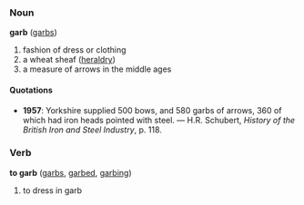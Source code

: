 ===Noun===
'''garb''' ([[garbs]])

#fashion of dress or clothing
#a wheat sheaf ([[heraldry]])
#a measure of arrows in the middle ages
====Quotations====
* '''1957''': Yorkshire supplied 500 bows, and 580 garbs of arrows, 360 of which had iron heads pointed with steel. &mdash; H.R. Schubert, ''History of the British Iron and Steel Industry'', p. 118.

===Verb===
'''to garb''' ([[garbs]], [[garbed]], [[garbing]])

#to dress in garb